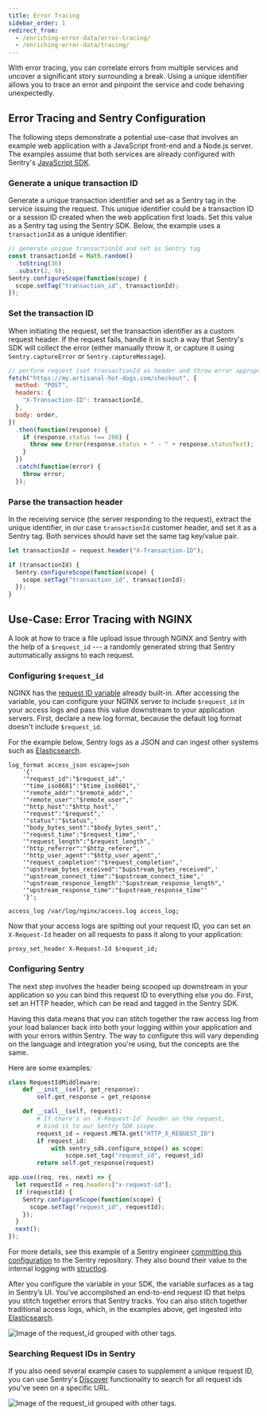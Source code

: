 ```yaml
---
title: Error Tracing
sidebar_order: 1
redirect_from:
  - /enriching-error-data/error-tracing/
  - /enriching-error-data/tracing/
---
```


With error tracing, you can correlate errors from multiple services and uncover a significant story surrounding a break. Using a unique identifier allows you to trace an error and pinpoint the service and code behaving unexpectedly.

## Error Tracing and Sentry Configuration

The following steps demonstrate a potential use-case that involves an example web application with a JavaScript front-end and a Node.js server. The examples assume that both services are already configured with Sentry's [JavaScript SDK](/platforms/javascript/).

### Generate a unique transaction ID

Generate a unique transaction identifier and set as a Sentry tag in the service issuing the request. This unique identifier could be a transaction ID or a session ID created when the web application first loads. Set this value as a Sentry tag using the Sentry SDK. Below, the example uses a `transactionId` as a unique identifier:

```javascript
// generate unique transactionId and set as Sentry tag
const transactionId = Math.random()
  .toString(36)
  .substr(2, 9);
Sentry.configureScope(function(scope) {
  scope.setTag("transaction_id", transactionId);
});
```

### Set the transaction ID

When initiating the request, set the transaction identifier as a custom request header. If the request fails, handle it in such a way that Sentry's SDK will collect the error (either manually throw it, or capture it using `Sentry.captureError` or `Sentry.captureMessage`).

```javascript
// perform request (set transactionId as header and throw error appropriately)
fetch("https://my.artisanal-hot-dogs.com/checkout", {
  method: "POST",
  headers: {
    "X-Transaction-ID": transactionId,
  },
  body: order,
})
  .then(function(response) {
    if (response.status !== 200) {
      throw new Error(response.status + " - " + response.statusText);
    }
  })
  .catch(function(error) {
    throw error;
  });
```

### Parse the transaction header

In the receiving service (the server responding to the request), extract the unique identifier, in our case `transactionId` customer header, and set it as a Sentry tag. Both services should have set the same tag key/value pair.

```javascript
let transactionId = request.header("X-Transaction-ID");

if (transactionId) {
  Sentry.configureScope(function(scope) {
    scope.setTag("transaction_id", transactionId);
  });
}
```

## Use-Case: Error Tracing with NGINX

A look at how to trace a file upload issue through NGINX and Sentry with the help of a `$request_id` --- a randomly generated string that Sentry automatically assigns to each request.

### Configuring `$request_id`

NGINX has the [request ID variable](http://nginx.org/en/docs/http/ngx_http_core_module.html#var_request_id) already built-in. After accessing the variable, you can configure your NGINX server to include `$request_id` in your access logs and pass this value downstream to your application servers. First, declare a new log format, because the default log format doesn't include `$request_id`.

For the example below, Sentry logs as a JSON and can ingest other systems such as [Elasticsearch](https://www.elastic.co/).

```
log_format access_json escape=json
    '{'
    '"request_id":"$request_id",'
    '"time_iso8601":"$time_iso8601",'
    '"remote_addr":"$remote_addr",'
    '"remote_user":"$remote_user",'
    '"http_host":"$http_host",'
    '"request":"$request",'
    '"status":"$status",'
    '"body_bytes_sent":"$body_bytes_sent",'
    '"request_time":"$request_time",'
    '"request_length":"$request_length",'
    '"http_referrer":"$http_referer",'
    '"http_user_agent":"$http_user_agent",'
    '"request_completion":"$request_completion",'
    '"upstream_bytes_received":"$upstream_bytes_received",'
    '"upstream_connect_time":"$upstream_connect_time",'
    '"upstream_response_length":"$upstream_response_length",'
    '"upstream_response_time":"$upstream_response_time"'
    '}';

access_log /var/log/nginx/access.log access_log;
```

Now that your access logs are spitting out your request ID, you can set an `X-Request-Id` header on all requests to pass it along to your application:

```
proxy_set_header X-Request-Id $request_id;
```

### Configuring Sentry

The next step involves the header being scooped up downstream in your application so you can bind this request ID to everything else you do. First, set an HTTP header, which can be read and tagged in the Sentry SDK.

Having this data means that you can stitch together the raw access log from your load balancer back into both your logging within your application and with your errors within Sentry. The way to configure this will vary depending on the language and integration you're using, but the concepts are the same.

Here are some examples:

```python
class RequestIdMiddleware:
    def __init__(self, get_response):
        self.get_response = get_response

    def __call__(self, request):
        # If there's an `X-Request-Id` header on the request,
        # bind it to our Sentry SDK scope.
        request_id = request.META.get("HTTP_X_REQUEST_ID")
        if request_id:
            with sentry_sdk.configure_scope() as scope:
                scope.set_tag("request_id", request_id)
        return self.get_response(request)
```

```javascript
app.use((req, res, next) => {
  let requestId = req.headers["x-request-id"];
  if (requestId) {
    Sentry.configureScope(function(scope) {
      scope.setTag("request_id", requestId);
    });
  }
  next();
});
```

For more details, see this example of a Sentry engineer [committing this configuration](https://github.com/getsentry/sentry/pull/11084) to the Sentry repository. They also bound their value to the internal logging with [structlog](https://www.structlog.org/en/stable/).

After you configure the variable in your SDK, the variable surfaces as a tag in Sentry’s UI. You've accomplished an end-to-end request ID that helps you stitch together errors that Sentry tracks. You can also stitch together traditional access logs, which, in the examples above, get ingested into [Elasticsearch](https://www.elastic.co/).

![Image of the request_id grouped with other tags.](tracing_tags.png)

### Searching Request IDs in Sentry

If you also need several example cases to supplement a unique request ID, you can use Sentry's [Discover](/product/discover-queries/) functionality to search for all request ids you've seen on a specific URL.

![Image of the request_id grouped with other tags.](tracing_with_discover.png)
